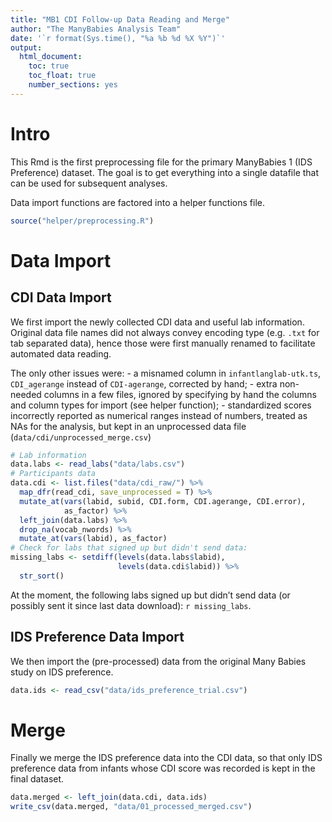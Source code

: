 ```yaml
---
title: "MB1 CDI Follow-up Data Reading and Merge"
author: "The ManyBabies Analysis Team"
date: '`r format(Sys.time(), "%a %b %d %X %Y")`'
output: 
  html_document:
    toc: true
    toc_float: true
    number_sections: yes
---
```


# Intro

This Rmd is the first preprocessing file for the primary ManyBabies 1 (IDS Preference) dataset. The goal is to get everything into a single datafile that can be used for subsequent analyses.

Data import functions are factored into a helper functions file.

```r
source("helper/preprocessing.R")
```

# Data Import

## CDI Data Import

We first import the newly collected CDI data and useful lab information. Original data file names did not always convey encoding type (e.g. `.txt` for tab separated data), hence those were first manually renamed to facilitate automated data reading.

The only other issues were:
- a misnamed column in `infantlanglab-utk.ts`, `CDI_agerange` instead of `CDI-agerange`, corrected by hand;
- extra non-needed columns in a few files, ignored by specifying by hand the columns and column types for import (see helper function);
- standardized scores incorrectly reported as numerical ranges instead of numbers, treated as NAs for the analysis, but kept in an unprocessed data file (`data/cdi/unprocessed_merge.csv`)

```r
# Lab information
data.labs <- read_labs("data/labs.csv")
# Participants data
data.cdi <- list.files("data/cdi_raw/") %>%
  map_dfr(read_cdi, save_unprocessed = T) %>%
  mutate_at(vars(labid, subid, CDI.form, CDI.agerange, CDI.error),
            as_factor) %>%
  left_join(data.labs) %>%
  drop_na(vocab_nwords) %>%
  mutate_at(vars(labid), as_factor)
# Check for labs that signed up but didn't send data:
missing_labs <- setdiff(levels(data.labs$labid),
                        levels(data.cdi$labid)) %>%
  str_sort()
```

At the moment, the following labs signed up but didn't send data (or possibly sent it since last data download): `r missing_labs`.

## IDS Preference Data Import

We then import the (pre-processed) data from the original Many Babies study on IDS preference.

```r
data.ids <- read_csv("data/ids_preference_trial.csv")
```

# Merge

Finally we merge the IDS preference data into the CDI data, so that only IDS preference data from infants whose CDI score was recorded is kept in the final dataset.

```r
data.merged <- left_join(data.cdi, data.ids)
write_csv(data.merged, "data/01_processed_merged.csv")
```
